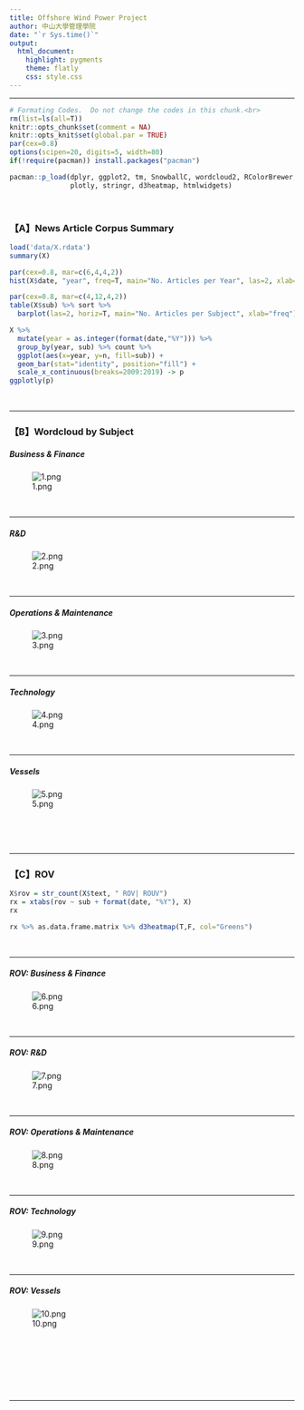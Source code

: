 ```yaml
---
title: Offshore Wind Power Project
author: 中山大學管理學院 
date: "`r Sys.time()`"
output: 
  html_document:
    highlight: pygments
    theme: flatly
    css: style.css
---
```


<hr>

```r
# Formating Codes.  Do not change the codes in this chunk.<br>
rm(list=ls(all=T))
knitr::opts_chunk$set(comment = NA)
knitr::opts_knit$set(global.par = TRUE)
par(cex=0.8)
options(scipen=20, digits=5, width=80)
if(!require(pacman)) install.packages("pacman")
```


```r
pacman::p_load(dplyr, ggplot2, tm, SnowballC, wordcloud2, RColorBrewer, 
               plotly, stringr, d3heatmap, htmlwidgets)

```

<br>

### 【A】News Article Corpus Summary
```r
load('data/X.rdata')
summary(X)
```



```r
par(cex=0.8, mar=c(6,4,4,2))
hist(X$date, "year", freq=T, main="No. Articles per Year", las=2, xlab="")
```

```r
par(cex=0.8, mar=c(4,12,4,2))
table(X$sub) %>% sort %>% 
  barplot(las=2, horiz=T, main="No. Articles per Subject", xlab="freq")
```


```r
X %>% 
  mutate(year = as.integer(format(date,"%Y"))) %>% 
  group_by(year, sub) %>% count %>% 
  ggplot(aes(x=year, y=n, fill=sub)) + 
  geom_bar(stat="identity", position="fill") +
  scale_x_continuous(breaks=2009:2019) -> p
ggplotly(p)
```

<br><hr>

### 【B】Wordcloud by Subject

##### Business & Finance
![1.png](png/1.png)

<br><hr>

##### R&D
![2.png](png/2.png)


<br><hr>
##### Operations & Maintenance
![3.png](png/3.png)



<br><hr>
##### Technology
![4.png](png/4.png)


<br><hr>
##### Vessels
![5.png](png/5.png)


<br><br><br><hr>

### 【C】ROV 

```r
X$rov = str_count(X$text, " ROV| ROUV")
rx = xtabs(rov ~ sub + format(date, "%Y"), X) 
rx
```


```r
rx %>% as.data.frame.matrix %>% d3heatmap(T,F, col="Greens")
```


<br><hr>

##### ROV: Business & Finance
![6.png](png/6.png)

<br><hr>
##### ROV: R&D
![7.png](png/7.png)


<br><hr>
##### ROV: Operations & Maintenance
![8.png](png/8.png)


<br><hr>
##### ROV: Technology
![9.png](png/9.png)

<br><hr>
##### ROV: Vessels
![10.png](png/10.png)


<br><br>

<br><br><br><hr>














